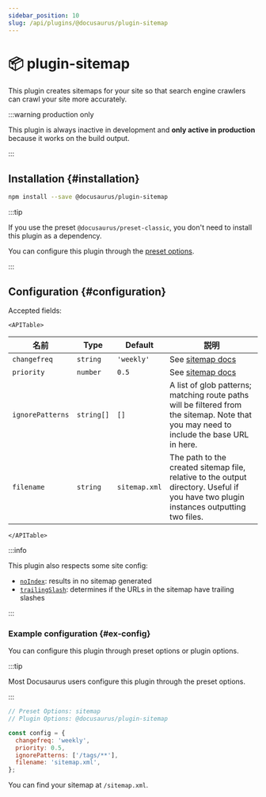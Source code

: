 ```yaml
---
sidebar_position: 10
slug: /api/plugins/@docusaurus/plugin-sitemap
---
```


# 📦 plugin-sitemap


This plugin creates sitemaps for your site so that search engine crawlers can crawl your site more accurately.

:::warning production only

This plugin is always inactive in development and **only active in production** because it works on the build output.

:::

## Installation {#installation}

```bash npm2yarn
npm install --save @docusaurus/plugin-sitemap
```

:::tip

If you use the preset `@docusaurus/preset-classic`, you don't need to install this plugin as a dependency.

You can configure this plugin through the [preset options](../../using-plugins.mdx#docusauruspreset-classic).

:::

## Configuration {#configuration}

Accepted fields:

```mdx-code-block
<APITable>
```

| 名前               | Type       | Default       | 説明                                                                                                                                       |
| ---------------- | ---------- | ------------- | ---------------------------------------------------------------------------------------------------------------------------------------- |
| `changefreq`     | `string`   | `'weekly'`    | See [sitemap docs](https://www.sitemaps.org/protocol.html#xmlTagDefinitions)                                                             |
| `priority`       | `number`   | `0.5`         | See [sitemap docs](https://www.sitemaps.org/protocol.html#xmlTagDefinitions)                                                             |
| `ignorePatterns` | `string[]` | `[]`          | A list of glob patterns; matching route paths will be filtered from the sitemap. Note that you may need to include the base URL in here. |
| `filename`       | `string`   | `sitemap.xml` | The path to the created sitemap file, relative to the output directory. Useful if you have two plugin instances outputting two files.    |

```mdx-code-block
</APITable>
```

:::info

This plugin also respects some site config:

- [`noIndex`](../docusaurus.config.js.mdx#noIndex): results in no sitemap generated
- [`trailingSlash`](../docusaurus.config.js.mdx#trailingSlash): determines if the URLs in the sitemap have trailing slashes

:::

### Example configuration {#ex-config}

You can configure this plugin through preset options or plugin options.

:::tip

Most Docusaurus users configure this plugin through the preset options.

:::

```js config-tabs
// Preset Options: sitemap
// Plugin Options: @docusaurus/plugin-sitemap

const config = {
  changefreq: 'weekly',
  priority: 0.5,
  ignorePatterns: ['/tags/**'],
  filename: 'sitemap.xml',
};
```

You can find your sitemap at `/sitemap.xml`.

